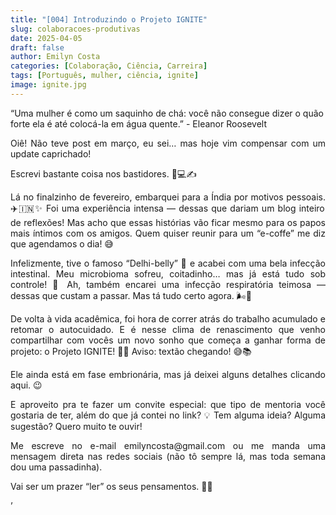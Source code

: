 ```yaml
---
title: "[004] Introduzindo o Projeto IGNITE"
slug: colaboracoes-produtivas
date: 2025-04-05
draft: false
author: Emilyn Costa
categories: [Colaboração, Ciência, Carreira]
tags: [Português, mulher, ciência, ignite]
image: ignite.jpg
---
```


"Uma mulher é como um saquinho de chá: você não consegue dizer o quão forte ela é até colocá-la em água quente."
- Eleanor Roosevelt

<div style="text-align: justify">

Oiê! Não teve post em março, eu sei… mas hoje vim compensar com um update caprichado!

Escrevi bastante coisa nos bastidores. 🌸💻✍️

Lá no finalzinho de fevereiro, embarquei para a Índia por motivos pessoais. ✈️🇮🇳✨ Foi uma experiência intensa — dessas que dariam um blog inteiro de reflexões! Mas acho que essas histórias vão ficar mesmo para os papos mais íntimos com os amigos. Quem quiser reunir para um "e-coffe" me diz que agendamos o dia! 😅

Infelizmente, tive o famoso "Delhi-belly" 🥴 e acabei com uma bela infecção intestinal. Meu microbioma sofreu, coitadinho… mas já está tudo sob controle! 💪 Ah, também encarei uma infecção respiratória teimosa — dessas que custam a passar. Mas tá tudo certo agora. 🌬️💊

De volta à vida acadêmica, foi hora de correr atrás do trabalho acumulado e retomar o autocuidado. E é nesse clima de renascimento que venho compartilhar com vocês um novo sonho que começa a ganhar forma de projeto: o Projeto IGNITE! 🚀🔥 Aviso: textão chegando! 😅📚

Ele ainda está em fase embrionária, mas já deixei alguns detalhes clicando aqui. 😉

E aproveito pra te fazer um convite especial: que tipo de mentoria você gostaria de ter, além do que já contei no link? 💡 Tem alguma ideia? Alguma sugestão? Quero muito te ouvir!

Me escreve no e-mail emilyncosta@gmail.com ou me manda uma mensagem direta nas redes sociais (não tô sempre lá, mas toda semana dou uma passadinha).

Vai ser um prazer “ler” os seus pensamentos. 💬💛

</div>'